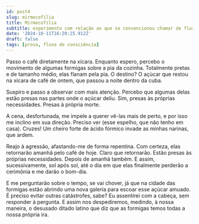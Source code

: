 ```yaml
---
id: post4
slug: mirmecofilia
title: Mirmecofilia
subtitle: experimento com relação ao que se convencionou chamar de fluxo de consciência.
date: '2024-10-11T16:20:25.912Z'
draft: false
tags: [prosa, fluxo de consciência]
---
```


Passo o café diretamente na xícara. Enquanto espero, percebo o movimento
de algumas formigas sobre a pia da cozinha. Totalmente pretas e de 
tamanho médio, elas flanam pela pia. O destino? O açúcar que restou 
na xícara de café de ontem, que passou a noite dentro da cuba. 

Suspiro e passo a observar com mais atenção. Percebo que algumas 
delas estão presas nas partes onde o açúcar deliu. Sim, presas 
às próprias necessidades. Presas à própria morte.

A cena, desfortunada, me impele a querer vê-las mais de perto, 
e por isso me inclino em sua direção. Preciso ver (esse espelho, 
que não tenho em casa). Cruzes! Um cheiro forte de ácido 
fórmico invade as minhas narinas, que ardem. 

Reajo à agressão, afastando-me de forma repentina. Com certeza, 
elas retornarão amanhã pelo café de hoje. Claro que retornarão. Estão presas às próprias 
necessidades. Depois de amanhã também. E assim, sucessivamente, 
sol após sol, até o dia em que elas finalmente perderão a cerimônia 
e me darão o bom-dia. 

E me perguntarão sobre o tempo, se vai chover, já que na cidade 
das formigas estão abrindo uma nova galeria para escoar 
esse açúcar amuado. É preciso evitar outras catástrofes, sabe? 
Eu assentirei com a cabeça, sem responder à pergunta. E assim nos 
despediremos, medindo, à nossa maneira, o desusado ditado latino 
que diz que as formigas temos todas a nossa própria ira.

